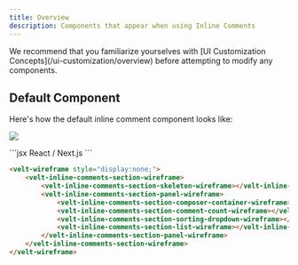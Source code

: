 ```yaml
---
title: Overview
description: Components that appear when using Inline Comments
---
```


<Note>
We recommend that you familiarize yourselves with [UI Customization Concepts](/ui-customization/overview) before attempting to modify any components.
</Note>

## Default Component 
Here's how the default inline comment component looks like:

![](/images/inline-comments-overview.png)


<RequestExample>
```jsx React / Next.js
<VeltWireframe>
    <VeltInlineCommentsSectionWireframe>
        <VeltInlineCommentsSectionWireframe.Skeleton />
        <VeltInlineCommentsSectionWireframe.Panel>
            <VeltInlineCommentsSectionWireframe.ComposerContainer />
            <VeltInlineCommentsSectionWireframe.CommentCount />
            <VeltInlineCommentsSectionWireframe.SortingDropdown />
            <VeltInlineCommentsSectionWireframe.List />
        </VeltInlineCommentsSectionWireframe.Panel>
    </VeltInlineCommentsSectionWireframe>
</VeltWireframe>
```


```HTML HTML
<velt-wireframe style="display:none;">
    <velt-inline-comments-section-wireframe>
        <velt-inline-comments-section-skeleton-wireframe></velt-inline-comments-section-skeleton-wireframe>
        <velt-inline-comments-section-panel-wireframe>
            <velt-inline-comments-section-composer-container-wireframe></velt-inline-comments-section-composer-container-wireframe>
            <velt-inline-comments-section-comment-count-wireframe></velt-inline-comments-section-comment-count-wireframe>
            <velt-inline-comments-section-sorting-dropdown-wireframe></velt-inline-comments-section-sorting-dropdown-wireframe>
            <velt-inline-comments-section-list-wireframe></velt-inline-comments-section-list-wireframe>
        </velt-inline-comments-section-panel-wireframe>
    </velt-inline-comments-section-wireframe>
</velt-wireframe>
```
</RequestExample>


